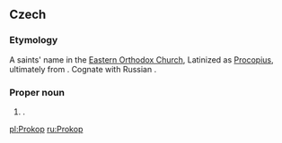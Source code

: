 ==Czech==
{{wikipedia|lang=cs}}
===Etymology===
A saints' name in the [[Eastern Orthodox Church]], Latinized as [[Procopius]], ultimately from {{etyl|grc|cs}}.  Cognate with Russian {{term|Прокопий|lang=ru}}.

===Proper noun===
{{cs-proper noun|g=m}}

# {{given name|male|lang=cs}}.

[[pl:Prokop]]
[[ru:Prokop]]